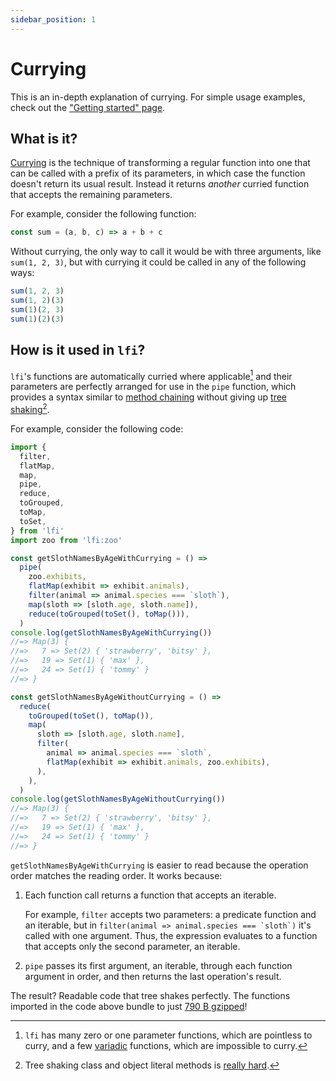 ```yaml
---
sidebar_position: 1
---
```


# Currying

This is an in-depth explanation of currying. For simple usage examples, check
out the ["Getting started" page](/docs/getting-started).

## What is it?

[Currying](https://en.wikipedia.org/wiki/Currying) is the technique of
transforming a regular function into one that can be called with a prefix of its
parameters, in which case the function doesn't return its usual result. Instead
it returns _another_ curried function that accepts the remaining parameters.

For example, consider the following function:

```js
const sum = (a, b, c) => a + b + c
```

Without currying, the only way to call it would be with three arguments, like
`sum(1, 2, 3)`, but with currying it could be called in any of the following
ways:

```js
sum(1, 2, 3)
sum(1, 2)(3)
sum(1)(2, 3)
sum(1)(2)(3)
```

## How is it used in `lfi`?

`lfi`'s functions are automatically curried where applicable[^1] and their
parameters are perfectly arranged for use in the `pipe` function, which provides
a syntax similar to
[method chaining](https://en.wikipedia.org/wiki/Method_chaining) without giving
up
[tree shaking](https://developer.mozilla.org/en-US/docs/Glossary/Tree_shaking)[^2].

For example, consider the following code:

```js playground
import {
  filter,
  flatMap,
  map,
  pipe,
  reduce,
  toGrouped,
  toMap,
  toSet,
} from 'lfi'
import zoo from 'lfi:zoo'

const getSlothNamesByAgeWithCurrying = () =>
  pipe(
    zoo.exhibits,
    flatMap(exhibit => exhibit.animals),
    filter(animal => animal.species === `sloth`),
    map(sloth => [sloth.age, sloth.name]),
    reduce(toGrouped(toSet(), toMap())),
  )
console.log(getSlothNamesByAgeWithCurrying())
//=> Map(3) {
//=>   7 => Set(2) { 'strawberry', 'bitsy' },
//=>   19 => Set(1) { 'max' },
//=>   24 => Set(1) { 'tommy' }
//=> }

const getSlothNamesByAgeWithoutCurrying = () =>
  reduce(
    toGrouped(toSet(), toMap()),
    map(
      sloth => [sloth.age, sloth.name],
      filter(
        animal => animal.species === `sloth`,
        flatMap(exhibit => exhibit.animals, zoo.exhibits),
      ),
    ),
  )
console.log(getSlothNamesByAgeWithoutCurrying())
//=> Map(3) {
//=>   7 => Set(2) { 'strawberry', 'bitsy' },
//=>   19 => Set(1) { 'max' },
//=>   24 => Set(1) { 'tommy' }
//=> }
```

`getSlothNamesByAgeWithCurrying` is easier to read because the operation order
matches the reading order. It works because:

1. Each function call returns a function that accepts an iterable.

   For example, `filter` accepts two parameters: a predicate function and an
   iterable, but in ``filter(animal => animal.species === `sloth`)`` it's called
   with one argument. Thus, the expression evaluates to a function that accepts
   only the second parameter, an iterable.

2. `pipe` passes its first argument, an iterable, through each function argument
   in order, and then returns the last operation's result.

The result? Readable code that tree shakes perfectly. The functions imported in
the code above bundle to just
[790 B gzipped](https://bundlejs.com/?text=export%20{%20filter,%20flatMap,%20map,%20pipe,%20reduce,%20toGrouped,%20toMap,%20toSet%20}%20from%20%27lfi%27&bundle)!

[^1]:
    `lfi` has many zero or one parameter functions, which are pointless to
    curry, and a few [variadic](https://en.wikipedia.org/wiki/Variadic_function)
    functions, which are impossible to curry.

[^2]:
    Tree shaking class and object literal methods is
    [really hard](https://github.com/rollup/rollup/issues/349).
